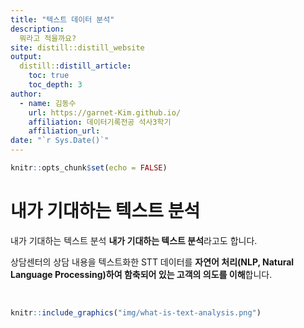 ```yaml
---
title: "텍스트 데이터 분석"
description:
  뭐라고 적을까요?
site: distill::distill_website
output:
  distill::distill_article:
    toc: true
    toc_depth: 3  
author:
  - name: 김동수
    url: https://garnet-Kim.github.io/
    affiliation: 데이터기록전공 석사3학기
    affiliation_url:
date: "`r Sys.Date()`" 
---
```


```r
knitr::opts_chunk$set(echo = FALSE)
```


# 내가 기대하는 텍스트 분석

내가 기대하는 텍스트 분석 **내가 기대하는 텍스트 분석**라고도 합니다. 

상담센터의 상담 내용을 텍스트화한 STT 데이터를 **자연어 처리(NLP, Natural Language Processing)하여 함축되어 있는 고객의 의도를 이해**합니다.

<br>

```r
knitr::include_graphics("img/what-is-text-analysis.png")
```